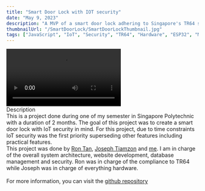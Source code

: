 ```yaml
---
title: "Smart Door Lock with IOT security"
date: "May 9, 2023"
description: "A MVP of a smart door lock adhering to Singapore's TR64 standard"
thumbnailUrl: "/SmartDoorLock/SmartDoorLockThumbnail.jpg"
tags: ["JavaScript", "IoT", "Security", "TR64", "Hardware", "ESP32", "MongoDB"]
---
```


<video controls>
  <source src="/SmartDoorLock/SmartDoorLockDemo.mp4" type="video/mp4" />
</video>

<br />

<div className="text-base">

  <div className="text-xl tracking-tight text-gray-900 dark:text-white">
    Description
  </div>
  <div>
    This is a project done during one of my semester in Singapore Polytechnic
    with a duration of 2 months. The goal of this project was to create a smart door lock with 
    IoT security in mind. For this project, due to time constraints IoT security was the first priority superseding 
    other features including practical features.
    <br/>
     This project was done 
    by <a className="underline text-blue-500" target="_blank" href="https://github.com/ronbotan">Ron Tan</a>, 
    <a className="underline text-blue-500" target="_blank" href="https://github.com/JosephTiamzon">Joseph Tiamzon</a>
    and <a className="underline text-blue-500" target="_blank" href="https://github.com/tamothee">me</a>. 
    I am in charge of the overall system architecture, website development, database management and security. 
    Ron was in charge of the compliance to TR64 while Joseph was in charge of everything hardware.
  </div>
  
  <br/>

  <div>
  For more information, you can visit the 
    <a className='underline text-blue-500' target="_blank" href="https://github.com/tamothee/IOTS">github repository</a>
  </div>
 
</div>
